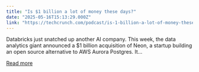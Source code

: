 ```yaml
---
title: "Is $1 billion a lot of money these days?"
date: "2025-05-16T15:13:29.000Z"
link: "https://techcrunch.com/podcast/is-1-billion-a-lot-of-money-these-days/"
---
```


Databricks just snatched up another AI company. This week, the data analytics giant announced a $1 billion acquisition of Neon, a startup building an open source alternative to AWS Aurora Postgres. It...

[Read more](https://techcrunch.com/podcast/is-1-billion-a-lot-of-money-these-days/)

